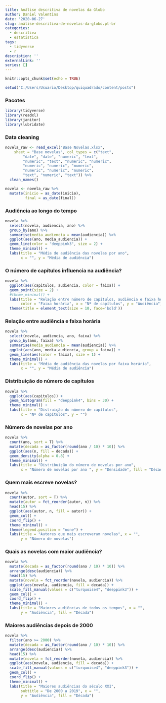 ```yaml
---
title: Análise descritiva de novelas da Globo
author: Daniel Valentins
date: '2020-06-27'
slug: análise-descritiva-de-novelas-da-globo.pt-br
categories:
  - descritiva
  - estatística
tags:
  - tidyverse
  - r
description: ''
externalLink: ''
series: []
---
```


```r
knitr::opts_chunk$set(echo = TRUE)

setwd("C:/Users/Usuario/Desktop/quiquadrado/content/posts")
```

### Pacotes
```r
library(tidyverse)
library(readxl)
library(janitor)
library(lubridate)
```
 
### Data cleaning
```r
novela_raw <- read_excel("Base Novelas.xlsx", 
    sheet = "Base novelas", col_types = c("text", 
        "date", "date", "numeric", "text", 
        "numeric", "text", "numeric", "numeric", 
        "numeric", "numeric", "numeric", 
        "numeric", "numeric", "numeric", 
        "text", "numeric", "text")) %>%
  clean_names()

novela <- novela_raw %>%
  mutate(inicio = as_date(inicio),
         final = as_date(final))
```

### Audiência ao longo do tempo
```r
novela %>%
  select(novela, audiencia, ano) %>%
  group_by(ano) %>%
  summarise(media_audiencia = mean(audiencia)) %>%
  ggplot(aes(ano, media_audiencia)) +
  geom_line(color = "deeppink3", size = 2) +
  theme_minimal() +
  labs(title = "Média de audiência das novelas por ano",
       x = "", y = "Média de audiência")
```

### O número de capítulos influencia na audiência?
```r
novela %>%
  ggplot(aes(capitulos, audiencia, color = faixa)) +
  geom_point(size = 2) +
  #theme_minimal() +
  labs(title = "Relação entre número de capítulos, audiência e faixa horária",
       color = "Faixa horária", x = "Nº de capítulos", y = "Audiência") +
  theme(title = element_text(size = 10, face='bold'))
```

### Relação entre audiência e faixa horária
```r
novela %>%
  select(novela, audiencia, ano, faixa) %>%
  group_by(ano, faixa) %>%
  summarise(media_audiencia = mean(audiencia)) %>%
  ggplot(aes(ano, media_audiencia, group = faixa)) +
  geom_line(aes(color = faixa), size = 1) +
  theme_minimal() +
  labs(title = "Média de audiência das novelas por faixa horária",
       x = "", y = "Média de audiência")
```

### Distribuição do número de capítulos
```r
novela %>%
  ggplot(aes(capitulos)) +
  geom_histogram(fill = "deeppink4", bins = 30) +
  theme_minimal() +
  labs(title = "Distruição do número de capítulos",
       x = "Nº de capítulos", y = "")
```

### Número de novelas por ano
```r
novela %>%
  count(ano, sort = T) %>%
  mutate(decada = as_factor(round(ano / 10) * 10)) %>%
  ggplot(aes(n, fill = decada)) +
  geom_density(alpha = 0.8) +
  theme_minimal() +
  labs(title = "Distribuição do número de novelas por ano", 
       x = "Número de novelas por ano ", y = "Densidade", fill = "Década")
```

### Quem mais escreve novelas?
```r
novela %>% 
  count(autor, sort = T) %>%
  mutate(autor = fct_reorder(autor, n)) %>%
  head(15) %>%
  ggplot(aes(autor, n, fill = autor)) +
  geom_col() +
  coord_flip() +
  theme_minimal() +
  theme(legend.position = "none") +
  labs(title = "Autores que mais escreveram novelas", x = "",
       y = "Número de novelas")
```

### Quais as novelas com maior audiência?
```r
novela %>%
  mutate(decada = as_factor(round(ano / 10) * 10)) %>%
  arrange(desc(audiencia)) %>%
  head(15) %>%
  mutate(novela = fct_reorder(novela, audiencia)) %>%
  ggplot(aes(novela, audiencia, fill = decada)) +
  scale_fill_manual(values = c("turquoise4", "deeppink3")) +
  geom_col() +
  coord_flip() +
  theme_minimal() +
  labs(title = "Maiores audiências de todos os tempos", x = "",
       y = "Audiência", fill = "Década")
```

### Maiores audiências depois de 2000
```r
novela %>%
  filter(ano >= 2000) %>%
  mutate(decada = as_factor(round(ano / 10) * 10)) %>%
  arrange(desc(audiencia)) %>%
  head(15) %>%
  mutate(novela = fct_reorder(novela, audiencia)) %>%
  ggplot(aes(novela, audiencia, fill = decada)) +
  scale_fill_manual(values = c("turquoise4", "deeppink3")) +
  geom_col() +
  coord_flip() +
  theme_minimal() +
  labs(title = "Maiores audiências do século XXI",
       subtitle = "De 2000 a 2019", x = "",
       y = "Audiência", fill = "Década")
```

